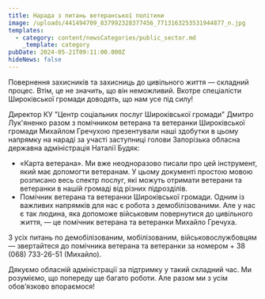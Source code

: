 ```yaml
---
title: Нарада з питань ветеранської політики
image: /uploads/441494709_837992328377456_7713163253531944877_n.jpg
templates:
  - category: content/newsCategories/public_sector.md
    _template: category
pubDate: 2024-05-21T09:11:00.000Z
hideNews: false
---
```


Повернення захисників та захисниць до цивільного життя — складний процес. Втім, це не значить, що він неможливий. Вкотре спеціалісти Широківської громади доводять, що нам усе під силу!

Директор КУ "Центр соціальних послуг Широківської громади"  Дмитро Лук'яненко разом з помічником ветерана та ветеранки Широківської громади Михайлом Гречухою презентували наші здобутки в цьому напрямку на нараді за участі заступниці голови Запорізька обласна державна адміністрація Наталії Будяк: 

* «Карта ветерана». Ми вже неодноразово писали про цей інструмент, який має допомогти ветеранам. У цьому документі простою мовою розписано весь спектр послуг, які можуть отримати ветерани та ветеранки в нашій громаді від різних підрозділів.
* Помічник ветерана та ветеранки Широківської громади. Одним із важливих напрямків для нас є робота з демобілізованими. Але у нас є так людина, яка допоможе військовим повернутися до цивільного життя, — це помічник ветерана та ветеранки Михайло Гречуха. 

З усіх питань по демобілізованим, мобілізованим, військовослужбовцям — звертайтеся до помічника ветерана та ветеранки за номером + 38 (068) 733-26-51 (Михайло).

Дякуємо обласній адміністрації за підтримку у такий складний час. Ми розуміємо, що попереду ще багато роботи. Але разом ми з усім обов’язково впораємося!
